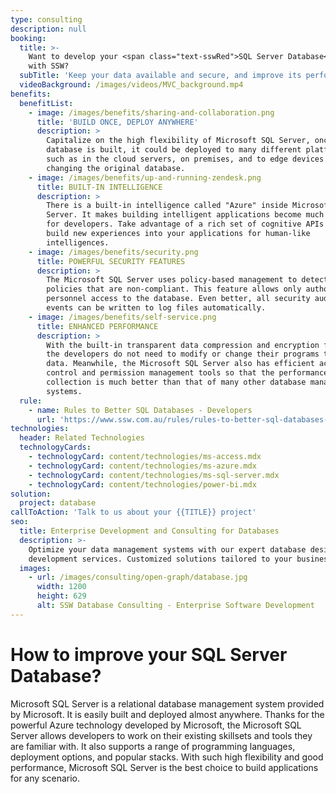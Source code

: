 ```yaml
---
type: consulting
description: null
booking:
  title: >-
    Want to develop your <span class="text-sswRed">SQL Server Database</span>
    with SSW?
  subTitle: 'Keep your data available and secure, and improve its performance.'
  videoBackground: /images/videos/MVC_background.mp4
benefits:
  benefitList:
    - image: /images/benefits/sharing-and-collaboration.png
      title: 'BUILD ONCE, DEPLOY ANYWHERE'
      description: >
        Capitalize on the high flexibility of Microsoft SQL Server, once the
        database is built, it could be deployed to many different platforms,
        such as in the cloud servers, on premises, and to edge devices without
        changing the original database.
    - image: /images/benefits/up-and-running-zendesk.png
      title: BUILT-IN INTELLIGENCE
      description: >
        There is a built-in intelligence called "Azure" inside Microsoft SQL
        Server. It makes building intelligent applications become much easier
        for developers. Take advantage of a rich set of cognitive APIs to easily
        build new experiences into your applications for human-like
        intelligences.
    - image: /images/benefits/security.png
      title: POWERFUL SECURITY FEATURES
      description: >
        The Microsoft SQL Server uses policy-based management to detect security
        policies that are non-compliant. This feature allows only authorized
        personnel access to the database. Even better, all security audits and
        events can be written to log files automatically.
    - image: /images/benefits/self-service.png
      title: ENHANCED PERFORMANCE
      description: >
        With the built-in transparent data compression and encryption features,
        the developers do not need to modify or change their programs to encrypt
        data. Meanwhile, the Microsoft SQL Server also has efficient access
        control and permission management tools so that the performance of data
        collection is much better than that of many other database management
        systems.
  rule:
    - name: Rules to Better SQL Databases - Developers
      url: 'https://www.ssw.com.au/rules/rules-to-better-sql-databases-developers'
technologies:
  header: Related Technologies
  technologyCards:
    - technologyCard: content/technologies/ms-access.mdx
    - technologyCard: content/technologies/ms-azure.mdx
    - technologyCard: content/technologies/ms-sql-server.mdx
    - technologyCard: content/technologies/power-bi.mdx
solution:
  project: database
callToAction: 'Talk to us about your {{TITLE}} project'
seo:
  title: Enterprise Development and Consulting for Databases
  description: >-
    Optimize your data management systems with our expert database design and
    development services. Customized solutions tailored to your business needs.
  images:
    - url: /images/consulting/open-graph/database.jpg
      width: 1200
      height: 629
      alt: SSW Database Consulting - Enterprise Software Development
---
```


# How to improve your **SQL Server Database**?

<VideoEmbed url="https://www.youtube.com/watch?v=fnLk-I2Xl1I" caption="Video: How To Improve Your SQL Server Database (40 mins)" />

Microsoft SQL Server is a relational database management system provided by Microsoft. It is easily built and deployed almost anywhere. Thanks for the powerful Azure technology developed by Microsoft, the Microsoft SQL Server allows developers to work on their existing skillsets and tools they are familiar with. It also supports a range of programming languages, deployment options, and popular stacks. With such high flexibility and good performance, Microsoft SQL Server is the best choice to build applications for any scenario.
